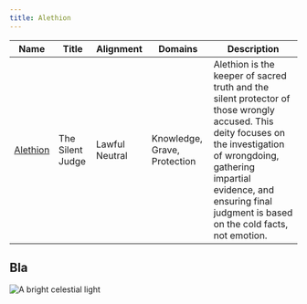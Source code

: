 ```yaml
---
title: Alethion
---
```



| Name | Title | Alignment | Domains | Description |
| --- | --- | --- | --- | --- |
| [Alethion](/assets/pantheons/white_pantheon/Alethion.jpg) | The Silent Judge | Lawful Neutral | Knowledge, Grave, Protection | Alethion is the keeper of sacred truth and the silent protector of those wrongly accused. This deity focuses on the investigation of wrongdoing, gathering impartial evidence, and ensuring final judgment is based on the cold facts, not emotion. |

## Bla

<Image 
  src={alethionImage} 
  alt="A bright celestial light" 
  width={400} 
  height={400} 
  loading="lazy"
/>